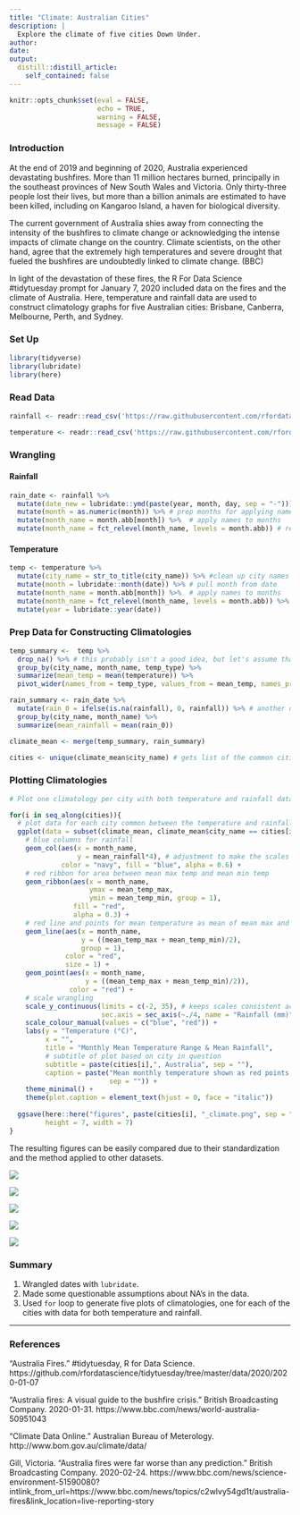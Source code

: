 ```yaml
---
title: "Climate: Australian Cities"
description: |
  Explore the climate of five cities Down Under.
author:
date:
output:
  distill::distill_article:
    self_contained: false
---
```


```r
knitr::opts_chunk$set(eval = FALSE,
                      echo = TRUE,
                      warning = FALSE,
                      message = FALSE)
```

### Introduction

At the end of 2019 and beginning of 2020, Australia experienced devastating bushfires. More than 11 million hectares burned, principally in the southeast provinces of New South Wales and Victoria.  Only thirty-three people lost their lives, but more than a billion animals are estimated to have been killed, including on Kangaroo Island, a haven for biological diversity.

The current government of Australia shies away from connecting the intensity of the bushfires to climate change or acknowledging the intense impacts of climate change on the country.  Climate scientists, on the other hand, agree that the extremely high temperatures and severe drought that fueled the bushfires are undoubtedly linked to climate change. (BBC)
 
In light of the devastation of these fires, the R For Data Science #tidytuesday prompt for January 7, 2020 included data on the fires and the climate of Australia.  Here, temperature and rainfall data are used to construct climatology graphs for five Australian cities: Brisbane, Canberra, Melbourne, Perth, and Sydney.
 
### Set Up

```r
library(tidyverse)
library(lubridate)
library(here)
```


### Read Data
```r
rainfall <- readr::read_csv('https://raw.githubusercontent.com/rfordatascience/tidytuesday/master/data/2020/2020-01-07/rainfall.csv')

temperature <- readr::read_csv('https://raw.githubusercontent.com/rfordatascience/tidytuesday/master/data/2020/2020-01-07/temperature.csv')
```


### Wrangling

#### Rainfall
```r
rain_date <- rainfall %>%
  mutate(date_new = lubridate::ymd(paste(year, month, day, sep = "-"))) %>% # concatenate dates and make them Date type
  mutate(month = as.numeric(month)) %>% # prep months for applying names
  mutate(month_name = month.abb[month]) %>%  # apply names to months
  mutate(month_name = fct_relevel(month_name, levels = month.abb)) # relevel to get month names in order
```

#### Temperature
```r
temp <- temperature %>%
  mutate(city_name = str_to_title(city_name)) %>% #clean up city names (BRISBANE to Brisbane)
  mutate(month = lubridate::month(date)) %>% # pull month from date
  mutate(month_name = month.abb[month]) %>%  # apply names to months
  mutate(month_name = fct_relevel(month_name, levels = month.abb)) %>%  # relevel month names
  mutate(year = lubridate::year(date))
```

### Prep Data for Constructing Climatologies
```r
temp_summary <-  temp %>%
  drop_na() %>% # this probably isn't a good idea, but let's assume that the loss of data is evenly distributed throughout the time range and doesn't impact the mean monthly temperature
  group_by(city_name, month_name, temp_type) %>%
  summarize(mean_temp = mean(temperature)) %>%
  pivot_wider(names_from = temp_type, values_from = mean_temp, names_prefix = "mean_temp_")

rain_summary <- rain_date %>%
  mutate(rain_0 = ifelse(is.na(rainfall), 0, rainfall)) %>% # another questionable assumption
  group_by(city_name, month_name) %>%
  summarize(mean_rainfall = mean(rain_0))

climate_mean <- merge(temp_summary, rain_summary)

cities <- unique(climate_mean$city_name) # gets list of the common cities from the merge
```


### Plotting Climatologies
 
```r
# Plot one climatology per city with both temperature and rainfall data (missing some sloppily removed before)

for(i in seq_along(cities)){
  # plot data for each city common between the temperature and rainfall data
  ggplot(data = subset(climate_mean, climate_mean$city_name == cities[i])) +
    # blue columns for rainfall
    geom_col(aes(x = month_name,
                 y = mean_rainfall*4), # adjustment to make the scales work together
             color = "navy", fill = "blue", alpha = 0.6) +
    # red ribbon for area between mean max temp and mean min temp
    geom_ribbon(aes(x = month_name,
                    ymax = mean_temp_max,
                    ymin = mean_temp_min, group = 1),
                fill = "red",
                alpha = 0.3) +
    # red line and points for mean temperature as mean of mean max and min temp
    geom_line(aes(x = month_name,
                  y = ((mean_temp_max + mean_temp_min)/2),
                  group = 1),
              color = "red",
              size = 1) +
    geom_point(aes(x = month_name,
                   y = ((mean_temp_max + mean_temp_min)/2)),
               color = "red") +
    # scale wrangling
    scale_y_continuous(limits = c(-2, 35), # keeps scales consistent across plots
                       sec.axis = sec_axis(~./4, name = "Rainfall (mm)")) + # adds second axis for rainfall, adjusted to counteract the scale factor above
    scale_colour_manual(values = c("blue", "red")) +
    labs(y = "Temperature (°C)",
         x = "",
         title = "Monthly Mean Temperature Range & Mean Rainfall",
         # subtitle of plot based on city in question
         subtitle = paste(cities[i],", Australia", sep = ""),
         caption = paste("Mean monthly temperature shown as red points and line with the range between the mean\nmaximum and mean minimum temperatures shaded in red; blue columns show mean\nmonthly rainfall for ", cities[i], ", Australia.\n\nData: Australian Bureau of Meterology\n#tidytuesday 2020-01-07\nKeene Morrow",
                         sep = "")) + 
    theme_minimal() +
    theme(plot.caption = element_text(hjust = 0, face = "italic"))
  
  ggsave(here::here("figures", paste(cities[i], "_climate.png", sep = "")),
         height = 7, width = 7)
}
```

The resulting figures can be easily compared due to their standardization and the method applied to other datasets.

![](figures/Brisbane_climate.png)

![](figures/Canberra_climate.png)

![](figures/Melbourne_climate.png)

![](figures/Perth_climate.png)

![](figures/Sydney_climate.png)


### Summary

1. Wrangled dates with `lubridate`.
2. Made some questionable assumptions about NA's in the data.
3. Used `for` loop to generate five plots of climatologies, one for each of the cities with data for both temperature and rainfall.

***

### References

"Australia Fires." #tidytuesday, R for Data Science. https://github.com/rfordatascience/tidytuesday/tree/master/data/2020/2020-01-07

"Australia fires: A visual guide to the bushfire crisis." British Broadcasting Company. 2020-01-31. https://www.bbc.com/news/world-australia-50951043

"Climate Data Online." Australian Bureau of Meterology. http://www.bom.gov.au/climate/data/

Gill, Victoria. "Australia fires were far worse than any prediction." British Broadcasting Company. 2020-02-24. https://www.bbc.com/news/science-environment-51590080?intlink_from_url=https://www.bbc.com/news/topics/c2wlvy54gd1t/australia-fires&link_location=live-reporting-story